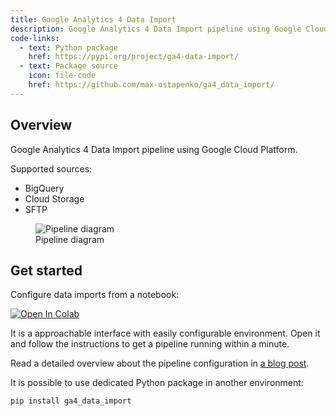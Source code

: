 ```yaml
---
title: Google Analytics 4 Data Import
description: Google Analytics 4 Data Import pipeline using Google Cloud Platform.
code-links:
  - text: Python package
    href: https://pypi.org/project/ga4-data-import/
  - text: Package source
    icon: file-code
    href: https://github.com/max-ostapenko/ga4_data_import/
---
```


## Overview

Google Analytics 4 Data Import pipeline using Google Cloud Platform.

Supported sources:

 - BigQuery
 - Cloud Storage
 - SFTP

![Pipeline diagram](/projects/google_analytics_4_data_import/images/diagram_ga4_data_import.png)

## Get started

Configure data imports from a notebook:

<a href="https://colab.research.google.com/github/max-ostapenko/website-source/blob/main/src/posts/google_analytics_4_data_import/notebook.ipynb"><img src="https://colab.research.google.com/assets/colab-badge.svg" alt="Open In Colab"/></a>

It is a approachable interface with easily configurable environment. Open it and follow the instructions to get a pipeline running within a minute.

Read a detailed overview about the pipeline configuration in [a blog post](../../posts/google_analytics_4_data_import/).

It is possible to use dedicated Python package in another environment:

```sh
pip install ga4_data_import
```
